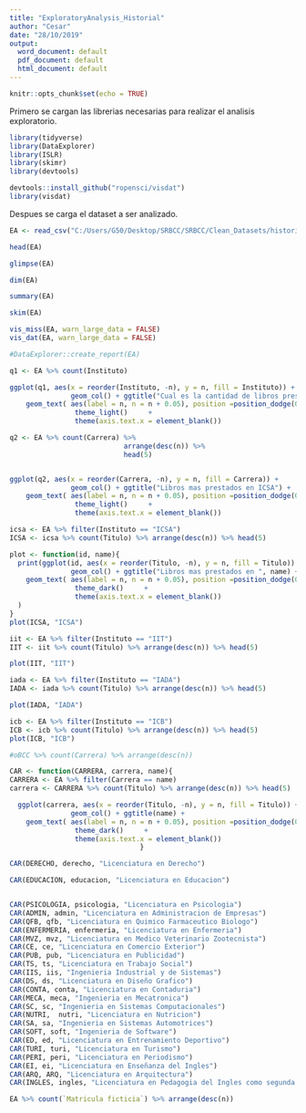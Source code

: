 ```yaml
---
title: "ExploratoryAnalysis_Historial"
author: "Cesar"
date: "28/10/2019"
output:
  word_document: default
  pdf_document: default
  html_document: default
---
```


```r
knitr::opts_chunk$set(echo = TRUE)
```


Primero se cargan las librerias necesarias para realizar el analisis exploratorio.
```r
library(tidyverse)
library(DataExplorer)
library(ISLR)
library(skimr)
library(devtools)

devtools::install_github("ropensci/visdat")
library(visdat)
```

Despues se carga el dataset a ser analizado.
```r
EA <- read_csv("C:/Users/G50/Desktop/SRBCC/SRBCC/Clean_Datasets/historial_clean.csv", locale = readr::locale(encoding = "latin1"))
```

```r
head(EA)
```

```r
glimpse(EA)
```

```r
dim(EA)

```

```r
summary(EA)

```

```r
skim(EA)
```


```r
vis_miss(EA, warn_large_data = FALSE)
vis_dat(EA, warn_large_data = FALSE)

#DataExplorer::create_report(EA)
```


```r
q1 <- EA %>% count(Instituto)

ggplot(q1, aes(x = reorder(Instituto, -n), y = n, fill = Instituto)) +
               geom_col() + ggtitle("Cual es la cantidad de libros prestados por instituto en la biblioteca de CU") +
    geom_text( aes(label = n, n = n + 0.05), position =position_dodge(0.9), vjust =2 ) +
                theme_light()     +         
                theme(axis.text.x = element_blank())

```

```r
q2 <- EA %>% count(Carrera) %>%
                            arrange(desc(n)) %>%
                            head(5)


ggplot(q2, aes(x = reorder(Carrera, -n), y = n, fill = Carrera)) +
               geom_col() + ggtitle("Libros mas prestados en ICSA") +
    geom_text( aes(label = n, n = n + 0.05), position =position_dodge(0.9), vjust =2 ) +
                theme_light()     +         
                theme(axis.text.x = element_blank())
```

```r
icsa <- EA %>% filter(Instituto == "ICSA") 
ICSA <- icsa %>% count(Titulo) %>% arrange(desc(n)) %>% head(5)

plot <- function(id, name){
  print(ggplot(id, aes(x = reorder(Titulo, -n), y = n, fill = Titulo)) +
               geom_col() + ggtitle("Libros mas prestados en ", name) +
    geom_text( aes(label = n, n = n + 0.05), position =position_dodge(0.9), vjust =2 ) +
                theme_dark()     +         
                theme(axis.text.x = element_blank())
  )
}
plot(ICSA, "ICSA")

```

```r
iit <- EA %>% filter(Instituto == "IIT") 
IIT <- iit %>% count(Titulo) %>% arrange(desc(n)) %>% head(5)

plot(IIT, "IIT")
```

```r
iada <- EA %>% filter(Instituto == "IADA") 
IADA <- iada %>% count(Titulo) %>% arrange(desc(n)) %>% head(5)

plot(IADA, "IADA")
```

```r
icb <- EA %>% filter(Instituto == "ICB") 
ICB <- icb %>% count(Titulo) %>% arrange(desc(n)) %>% head(5)
plot(ICB, "ICB")

```

```r

#oBCC %>% count(Carrera) %>% arrange(desc(n))

CAR <- function(CARRERA, carrera, name){
CARRERA <- EA %>% filter(Carrera == name)
carrera <- CARRERA %>% count(Titulo) %>% arrange(desc(n)) %>% head(5)

  ggplot(carrera, aes(x = reorder(Titulo, -n), y = n, fill = Titulo)) +
               geom_col() + ggtitle(name) +
    geom_text( aes(label = n, n = n + 0.05), position =position_dodge(0.9), vjust =2 ) +
                theme_dark()     +         
                theme(axis.text.x = element_blank()) 
                                }

CAR(DERECHO, derecho, "Licenciatura en Derecho")

CAR(EDUCACION, educacion, "Licenciatura en Educacion")


CAR(PSICOLOGIA, psicologia, "Licenciatura en Psicologia")
CAR(ADMIN, admin, "Licenciatura en Administracion de Empresas")
CAR(QFB, qfb, "Licenciatura en Quimico Farmaceutico Biologo")
CAR(ENFERMERIA, enfermeria, "Licenciatura en Enfermeria")
CAR(MVZ, mvz, "Licenciatura en Medico Veterinario Zootecnista")
CAR(CE, ce, "Licenciatura en Comercio Exterior")
CAR(PUB, pub, "Licenciatura en Publicidad")
CAR(TS, ts, "Licenciatura en Trabajo Social")
CAR(IIS, iis, "Ingenieria Industrial y de Sistemas")
CAR(DS, ds, "Licenciatura en Diseño Grafico")
CAR(CONTA, conta, "Licenciatura en Contaduria")
CAR(MECA, meca, "Ingenieria en Mecatronica")
CAR(SC, sc, "Ingenieria en Sistemas Computacionales")
CAR(NUTRI,  nutri, "Licenciatura en Nutricion")
CAR(SA, sa, "Ingenieria en Sistemas Automotrices")
CAR(SOFT, soft, "Ingenieria de Software")
CAR(ED, ed, "Licenciatura en Entrenamiento Deportivo")
CAR(TURI, turi, "Licenciatura en Turismo")
CAR(PERI, peri, "Licenciatura en Periodismo")
CAR(EI, ei, "Licenciatura en Enseñanza del Ingles")
CAR(ARQ, ARQ, "Licenciatura en Arquitectura")
CAR(INGLES, ingles, "Licenciatura en Pedagogia del Ingles como segunda lengua")


```


```r
EA %>% count(`Matricula ficticia`) %>% arrange(desc(n))
```







